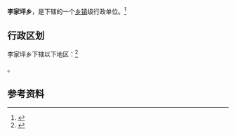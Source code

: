 {{Not|理家坪乡}}
{{中国乡级行政区
|景观照片文件名 = 
|景观照片描述 = 
|汉语拼音 = 
|其他语言 = 
|其他语言名称 = 
|旧称 = 
|地名出处 = 
|位置图文件名 = 
|位置图描述 = 
|自定义图片= 
|建置时间 = 
|政府驻地 = 
|毗邻 = 
|总面积 = 
|总人口 = 
|总人口年份 = 
|户籍人口 = 
|户籍人口年份 = 
|常住人口 = 
|常住人口年份 = 
|人口密度 = 
|GDP = 
|GDP年份 = 
|邮政编码 = 
|电话区号 = 350
|官方网站 = 
|网站名称 = 
|14/09/28/201/000}}
'''李家坪乡'''，是{{PRC admin/fullname|14/09/28/201/000|3}}下辖的一个[[乡镇|乡镇]]级行政单位。<ref>{{PRC admin/ref sgc|{{PRC admin/parent|14/09/28/201/000}}}}</ref>

== 行政区划 ==

李家坪乡下辖以下地区：<ref>{{PRC admin/ref sgc|14/09/28/201/000}}</ref>

{{PRC admin/children|14/09/28/201/000}}。

== 参考资料 ==

{{reflist}}

{{行政区划小作品}}
{{PRC admin/navcat|14/09/28/201/000}}